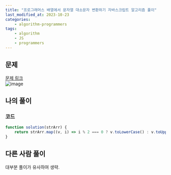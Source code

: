 ```yaml
---
title: "프로그래머스 배열에서 문자열 대소문자 변환하기 자바스크립트 알고리즘 풀이"
last_modified_at: 2023-10-23
categories:
    - algorithm-programmers
tags:
    - algorithm
    - JS
    - programmers
---
```


## 문제
[문제 링크](https://school.programmers.co.kr/learn/courses/30/lessons/181875)  
![image](https://github.com/makepin2r/TIL/assets/39889583/b015706d-115b-419a-8ee2-9695860c66de)

## 나의 풀이
### 코드
```javascript
function solution(strArr) {
    return strArr.map((v, i) => i % 2 === 0 ? v.toLowerCase() : v.toUpperCase());
}
```

## 다른 사람 풀이
대부분 풀이가 유사하여 생략.